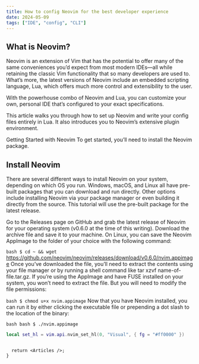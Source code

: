 ```yaml
---
title: How to config Neovim for the best developer experience
date: 2024-05-09
tags: ["IDE", "config", "CLI"]
---
```


## What is Neovim?

Neovim is an extension of Vim that has the potential to offer many of the same conveniences you’d expect from most modern IDEs—all while retaining the classic Vim functionality that so many developers are used to. What’s more, the latest versions of Neovim include an embedded scripting language, Lua, which offers much more control and extensibility to the user.

With the powerhouse combo of Neovim and Lua, you can customize your own, personal IDE that’s configured to your exact specifications.

This article walks you through how to set up Neovim and write your config files entirely in Lua. It also introduces you to Neovim’s extensive plugin environment.

Getting Started with Neovim
To get started, you’ll need to install the Neovim package.

## Install Neovim

There are several different ways to install Neovim on your system, depending on which OS you run. Windows, macOS, and Linux all have pre-built packages that you can download and run directly. Other options include installing Neovim via your package manager or even building it directly from the source. This tutorial will use the pre-built package for the latest release.

Go to the Releases page on GitHub and grab the latest release of Neovim for your operating system (v0.6.0 at the time of this writing). Download the archive file and save it to your machine. On Linux, you can save the Neovim AppImage to the folder of your choice with the following command:

```bash $ cd ~ && wget```
https://github.com/neovim/neovim/releases/download/v0.6.0/nvim.appimage
Once you’ve downloaded the file, you’ll need to extract the contents using your file manager or by running a shell command like tar xzvf name-of-file.tar.gz. If you’re using the AppImage and have FUSE installed on your system, you won’t need to extract the file. But you will need to modify the file permissions:

```bash $ chmod u+x nvim.appimage```
Now that you have Neovim installed, you can run it by either clicking the executable file or prepending a dot slash to the location of the binary:

```bash bash $ ./nvim.appimage```



```lua 
local set_hl = vim.api.nvim_set_hl(0, "Visual", { fg = "#ff0000" })

```


```tsx

  return <Articles />;
}

```
